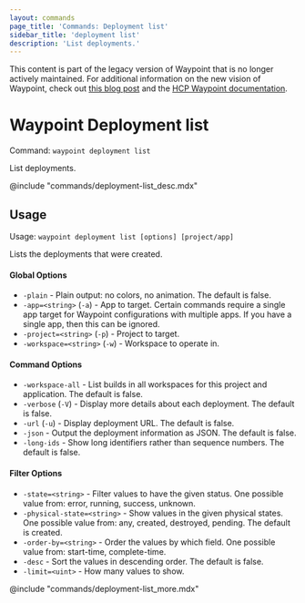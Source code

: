 ```yaml
---
layout: commands
page_title: 'Commands: Deployment list'
sidebar_title: 'deployment list'
description: 'List deployments.'
---
```


<Warning>

This content is part of the legacy version of Waypoint that is no longer actively maintained. For additional information on the new vision of Waypoint, check out [this blog post](https://www.hashicorp.com/blog/a-new-vision-for-hcp-waypoint) and the [HCP Waypoint documentation](/hcp/docs/waypoint).

</Warning>

# Waypoint Deployment list

Command: `waypoint deployment list`

List deployments.

@include "commands/deployment-list_desc.mdx"

## Usage

Usage: `waypoint deployment list [options] [project/app]`

Lists the deployments that were created.

#### Global Options

- `-plain` - Plain output: no colors, no animation. The default is false.
- `-app=<string>` (`-a`) - App to target. Certain commands require a single app target for Waypoint configurations with multiple apps. If you have a single app, then this can be ignored.
- `-project=<string>` (`-p`) - Project to target.
- `-workspace=<string>` (`-w`) - Workspace to operate in.

#### Command Options

- `-workspace-all` - List builds in all workspaces for this project and application. The default is false.
- `-verbose` (`-V`) - Display more details about each deployment. The default is false.
- `-url` (`-u`) - Display deployment URL. The default is false.
- `-json` - Output the deployment information as JSON. The default is false.
- `-long-ids` - Show long identifiers rather than sequence numbers. The default is false.

#### Filter Options

- `-state=<string>` - Filter values to have the given status. One possible value from: error, running, success, unknown.
- `-physical-state=<string>` - Show values in the given physical states. One possible value from: any, created, destroyed, pending. The default is created.
- `-order-by=<string>` - Order the values by which field. One possible value from: start-time, complete-time.
- `-desc` - Sort the values in descending order. The default is false.
- `-limit=<uint>` - How many values to show.

@include "commands/deployment-list_more.mdx"
